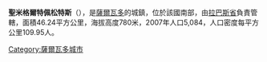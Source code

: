 '''聖米格爾特佩松特斯'''（{{lang-es|San Miguel Tepezontes}}），是[[薩爾瓦多|薩爾瓦多]]的城鎮，位於該國南部，由[[拉巴斯省_(薩爾瓦多)|拉巴斯省]]負責管轄，面積46.24平方公里，海拔高度780米，2007年人口5,084，人口密度每平方公里109.95人。

{{Coord|13|37|N|88|1|W|display=title}}

{{ElSalvador-geo-stub}}
[[Category:薩爾瓦多城市|Category:薩爾瓦多城市]]